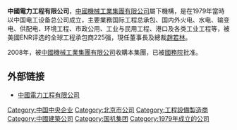 '''中國電力工程有限公司'''，[[中國機械工業集團有限公司|中國機械工業集團有限公司]]屬下機構，是在1979年當時以中国电工设备总公司成立，主要業務国际工程总承包、国内外火电、水电、输变电、供配电、环境工程、市政公用、工业与民用工程、港口及各类工业工程等，被美國ENR评选的全球工程承包商225强，現任董事長及總裁[[趙若林|趙若林]]。

2008年，被[[中國機械工業集團有限公司|中國機械工業集團有限公司]]收購本集團，已被[[中华人民共和国国务院|國務院]]批准。

== 外部链接 ==
* [http://www.cneec.com.cn 中國電力工程有限公司]{{Wayback|url=http://www.cneec.com.cn/ |date=20200620152843 }}

[[Category:中国中央企业|Category:中国中央企业]]
[[Category:北京市公司|Category:北京市公司]]
[[Category:工程設備製造商|Category:工程設備製造商]]
[[Category:中國建築公司|Category:中國建築公司]]
[[Category:国机集团|Category:国机集团]]
[[Category:1979年成立的公司|Category:1979年成立的公司]]